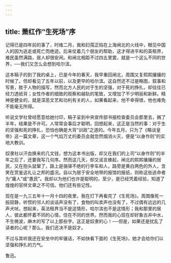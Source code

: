 ```yaml
---
---
---
```

title: 萧红作“生死场”序
---



记得已是四年前的事了，时维二月，我和妇孺正陷在上海闸北的火线中，眼见中国人的因为逃走或死亡而绝迹。后来仗着几个朋友的帮助，这才得进平和的英租界，难民虽然满路，居人却很安闲。和闸北相距不过四五里罢，就是一个这么不同的世界，──我们又怎么会想到哈尔滨。

这本稿子的到了我的桌上，已是今年的春天，我早重回闸北，周围又复熙熙攘攘的时候了。但却看见了五年以前，以及更早的哈尔滨。这自然还不过是略图，叙事和写景，胜于人物的描写，然而北方人民的对于生的坚强，对于死的挣扎，却往往已经力透纸背；女性作者的细致的观察和越轨的笔致，又增加了不少明丽和新鲜。精神是健全的，就是深恶文艺和功利有关的人，如果看起来，他不幸得很，他也难免不能毫无所得。

听说文学社曾经愿意给她付印，稿子呈到中央宣传部书报检查委员会那里去，搁了半年，结果是不许可。人常常会事后才聪明，回想起来，这正是当然的事：对于生的坚强和死的挣扎，恐怕也确是大背“训政”之道的。今年五月，只为了《略谈皇帝》这一篇文章，这一个气焰万丈的委员会就忽然烟消火灭，便是“以身作则”的实地大教训。

奴隶社以汗血换来的几文钱，想为这本书出版，却又在我们的上司“以身作则”的半年之后了，还要我写几句序。然而这几天，却又谣言蜂起，闸北的熙熙攘攘的居民，又在抱头鼠窜了，路上是骆驿不绝的行李车和人，路旁是黄白两色的外人，含笑在赏鉴这礼让之邦的盛况。自以为居于安全地带的报馆的报纸，则称这些逃命者为“庸人”或“愚民”。我却以为他们也许是聪明的，至少，是已经凭着经验，知道了煌煌的官样文章之不可信。他们还有些记性。

现在是一九三五年十一月十四的夜里，我在灯下再看完了《生死场》。周围像死一般寂静，听惯的邻人的谈话声没有了，食物的叫卖声也没有了，不过偶有远远的几声犬吠。想起来，英法租界当不是这情形，哈尔滨也不是这情形；我和那里的居人，彼此都怀着不同的心情，住在不同的世界。然而我的心现在却好象古井中水，不生微波，麻木的写了以上那些字。这正是奴隶的心！──但是，如果还是扰乱了读者的心呢？那么，我们还决不是奴才。

不过与其听我还在安坐中的牢骚话，不如快看下面的《生死场》，她才会给你们以坚强和挣扎的力气。

鲁迅。